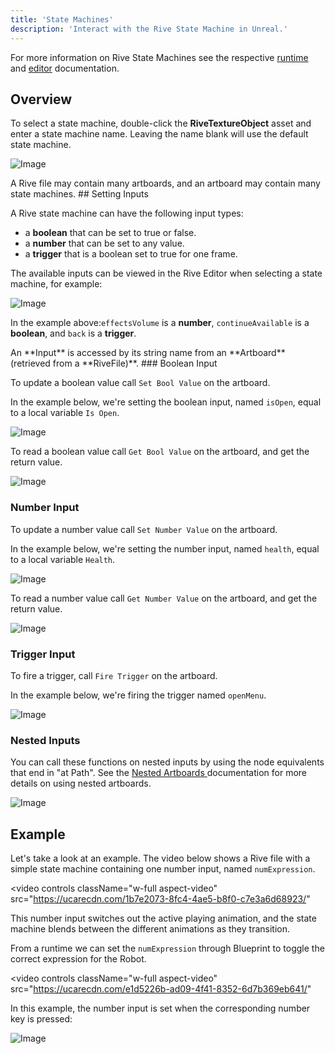 ```yaml
---
title: 'State Machines'
description: 'Interact with the Rive State Machine in Unreal.'
---
```



For more information on Rive State Machines see the respective [runtime](https://app.outverse.com/rive/doc/state-machines/docxeznG7iiK) and [editor](https://app.outverse.com/rive/doc/state-machine/docwH5zPdh93) documentation.

## Overview

To select a state machine, double-click the **RiveTextureObject** asset and enter a state machine name. Leaving the name blank will use the default state machine.

![Image](https://ucarecdn.com/199aa4b2-e87a-435e-8bcf-dfa8f3edfc1c/)

<Note>
 A Rive file may contain many artboards, and an artboard may contain many state machines.
</Note>
## Setting Inputs

A Rive state machine can have the following input types:

- a **boolean** that can be set to true or false.
- a **number** that can be set to any value.
- a **trigger** that is a boolean set to true for one frame.

The available inputs can be viewed in the Rive Editor when selecting a state machine, for example:

![Image](https://ucarecdn.com/8d480bb7-f471-4130-acb5-9b90ad2aed4a/)

In the example above:`effectsVolume` is a **number**, `continueAvailable` is a **boolean**, and `back` is a **trigger**.

<Note>
 An **Input** is accessed by its string name from an **Artboard** (retrieved from a **RiveFile)**.
</Note>
### Boolean Input

To update a boolean value call `Set Bool Value` on the artboard.

In the example below, we're setting the boolean input, named `isOpen`, equal to a local variable `Is Open`.

![Image](https://ucarecdn.com/102d3616-45dd-41b8-a3eb-d2af71dfa54d/)

To read a boolean value call `Get Bool Value` on the artboard, and get the return value.

![Image](https://ucarecdn.com/8f9616c7-1d72-4a67-b2a1-ae60aea52fa8/)

### Number Input

To update a number value call `Set Number Value` on the artboard.

In the example below, we're setting the number input, named `health`, equal to a local variable `Health`.

![Image](https://ucarecdn.com/0a398356-bb41-4bae-815f-3c0011786eda/)

To read a number value call `Get Number Value` on the artboard, and get the return value.

![Image](https://ucarecdn.com/3bfd0671-e6a1-445a-927b-2e311d8b4308/)

### Trigger Input

To fire a trigger, call `Fire Trigger` on the artboard.

In the example below, we're firing the trigger named `openMenu`.

![Image](https://ucarecdn.com/986c4ea0-2f2c-47e7-91a0-2858e9bee42f/)

### Nested Inputs

You can call these functions on nested inputs by using the node equivalents that end in "at Path". See the [Nested Artboards ](https://rive.app/community/doc/nested-artboards/docL5SnBgUng)documentation for more details on using nested artboards.

![Image](https://ucarecdn.com/5ac579c6-7d8f-4875-a54f-7716e95f1098/)

## Example

Let's take a look at an example. The video below shows a Rive file with a simple state machine containing one number input, named `numExpression`.

<video
  controls
  className="w-full aspect-video"
  src="https://ucarecdn.com/1b7e2073-8fc4-4ae5-b8f0-c7e3a6d68923/"
></video>

This number input switches out the active playing animation, and the state machine blends between the different animations as they transition.

From a runtime  we can set the `numExpression` through Blueprint to toggle the correct expression for the Robot.

<video
  controls
  className="w-full aspect-video"
  src="https://ucarecdn.com/e1d5226b-ad09-4f41-8352-6d7b369eb641/"
></video>

In this example, the number input is set when the corresponding number key is pressed:

![Image](https://ucarecdn.com/eb1c728c-0451-4ecf-9f2f-0832a598c568/)